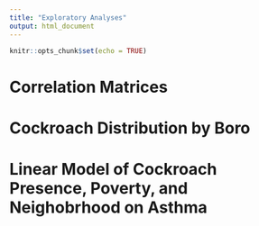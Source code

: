 ```yaml
---
title: "Exploratory Analyses"
output: html_document
---
```


```r
knitr::opts_chunk$set(echo = TRUE)
```

# Correlation Matrices



# Cockroach Distribution by Boro

# Linear Model of Cockroach Presence, Poverty, and Neighobrhood on Asthma